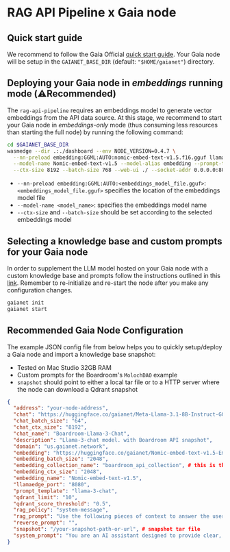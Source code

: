 # RAG API Pipeline x Gaia node

## Quick start guide

We recommend to follow the Gaia Official [quick start guide](https://docs.gaianet.ai/node-guide/quick-start). Your Gaia node will
be setup in the `GAIANET_BASE_DIR` (default: `"$HOME/gaianet"`) directory.

## Deploying your Gaia node in *embeddings* running mode (⚠️**Recommended**)

The `rag-api-pipeline` requires an embeddings model to generate vector embeddings from the API data source. At this stage, we recommend to
start your Gaia node in *embeddings-only* mode (thus consuming less resources than starting the full node) by running the following command:

```bash [Terminal]
cd $GAIANET_BASE_DIR
wasmedge --dir .:./dashboard --env NODE_VERSION=0.4.7 \
  --nn-preload embedding:GGML:AUTO:nomic-embed-text-v1.5.f16.gguf llama-api-server.wasm \
  --model-name Nomic-embed-text-v1.5 --model-alias embedding --prompt-template embedding \
  --ctx-size 8192 --batch-size 768 --web-ui ./ --socket-addr 0.0.0.0:8080
```

- `--nn-preload embedding:GGML:AUTO:<embeddings_model_file.gguf>`: `<embeddings_model_file.gguf>` specifies the location of the embeddings model file
- `--model-name <model_name>`: specifies the embeddings model name
- `--ctx-size` and `--batch-size` should be set according to the selected embeddings model

## Selecting a knowledge base and custom prompts for your Gaia node

In order to supplement the LLM model hosted on your Gaia node with a custom knowledge base and prompts follow the instructions outlined in this [link](https://docs.gaianet.ai/node-guide/customize#select-a-knowledge-base).
Remember to re-initialize and re-start the node after you make any configuration changes.

```bash [Terminal]
gaianet init
gaianet start
```

## Recommended Gaia Node Configuration

The example JSON config file from below helps you to quickly setup/deploy a Gaia node and import a knowledge base snapshot:

- Tested on Mac Studio 32GB RAM
- Custom prompts for the Boardroom's `MolochDAO` example
- `snapshot` should point to either a local tar file or to a HTTP server where the node can download a Qdrant snapshot

```json [config.json]
{
  "address": "your-node-address",
  "chat": "https://huggingface.co/gaianet/Meta-Llama-3.1-8B-Instruct-GGUF/resolve/main/Meta-Llama-3.1-8B-Instruct-Q5_K_M.gguf",
  "chat_batch_size": "64",
  "chat_ctx_size": "8192",
  "chat_name": "Boardroom-Llama-3-Chat",
  "description": "Llama-3-chat model. with Boardroom API snapshot",
  "domain": "us.gaianet.network",
  "embedding": "https://huggingface.co/gaianet/Nomic-embed-text-v1.5-Embedding-GGUF/resolve/main/nomic-embed-text-v1.5.f16.gguf",
  "embedding_batch_size": "2048",
  "embedding_collection_name": "boardroom_api_collection", # this is the name of the collection where the snapshot will be imported
  "embedding_ctx_size": "2048",
  "embedding_name": "Nomic-embed-text-v1.5",
  "llamaedge_port": "8080",
  "prompt_template": "llama-3-chat",
  "qdrant_limit": "10",
  "qdrant_score_threshold": "0.5",
  "rag_policy": "system-message",
  "rag_prompt": "Use the following pieces of context to answer the user's question. Respond directly to the user with your answer, do not say 'this is the answer' or 'this is the answer' or similar language. Never mention your knowledge base or say 'according to the context' or 'hypothetical' or other similar language. Use json metadata included in knowledge base whenever possible enrich your answers. The terms `molochdao` and `moloch dao` refer to the DAO protocol where discussions and proposals are posted. If you don't know the answer, don't try to make up an answer. \n----------------\n",
  "reverse_prompt": "",
  "snapshot": "/your-snapshot-path-or-url", # snapshot tar file
  "system_prompt": "You are an AI assistant designed to provide clear, concise, and accurate answers to user queries. Your primary functions include retrieving relevant information from the provided RAG (Retrieval-Augmented Generation) data and utilizing your pre-training data when necessary. Use json metadata included in RAG data whenever possible enrich your answers. The term `molochdao` and `moloch dao` refers to the DAO protocol where discussions and proposals are posted. If no relevant information is found, you will inform the user that you are not familiar with the knowledge."
}
```
